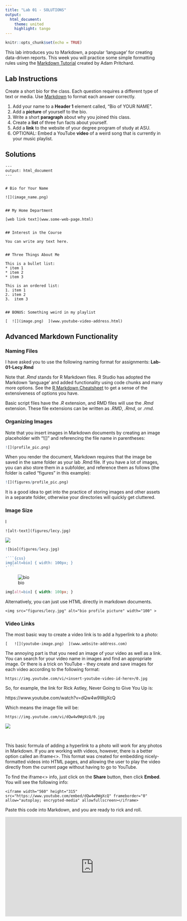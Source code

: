 ```yaml
---
title: "Lab 01 - SOLUTIONS"
output:
  html_document:
    theme: united
    highlight: tango
---
```



```r
knitr::opts_chunk$set(echo = TRUE)
```

This lab introduces you to Markdown, a popular 'language' for creating data-driven reports. This week you will practice some simple formatting rules using the [Markdown Tutorial](https://github.com/adam-p/markdown-here/wiki/Markdown-Cheatsheet) created by Adam Pritchard.


## Lab Instructions

Create a short bio for the class. Each question requires a different type of text or media. Use [Markdown](https://github.com/adam-p/markdown-here/wiki/Markdown-Cheatsheet) to format each answer correctly.

1. Add your name to a **Header 1** element called, "Bio of YOUR NAME".
2. Add a **picture** of yourself to the bio.
3. Write a short **paragraph** about why you joined this class.
4. Create a **list** of three fun facts about yourself. 
5. Add a **link** to the website of your degree program of study at ASU.
6. OPTIONAL: Embed a YouTube **video** of a weird song that is currently in your music playlist. 



## Solutions



```
---
output: html_document
---


# Bio for Your Name

![](image_name.png)


## My Home Department

[web link text](www.some-web-page.html)


## Interest in the Course

You can write any text here. 


## Three Things About Me

This is a bullet list:
* item 1
* item 2
* item 3

This is an ordered list:
1. item 1
2. item 2
3.  item 3


## BONUS: Something weird in my playlist

[  ![](image.png)  ](www.youtube-video-address.html)

```


## Advanced Markdown Functionality

### Naming Files

I have asked you to use the following naming format for assignments: **Lab-01-Lecy.Rmd**

Note that *.Rmd* stands for R Markdown files. R Studio has adopted the Markdown 'language' and added functionality using code chunks and many more options. See the [R Markdown Cheatsheet](https://www.rstudio.com/wp-content/uploads/2016/03/rmarkdown-cheatsheet-2.0.pdf) to get a sense of the extensiveness of options you have.

Basic script files have the *.R* extension, and RMD files will use the *.Rmd* extension. These file extensions can be written as *.RMD*, *.Rmd*, or *.rmd*. 



### Organizing Images

Note that you insert images in Markdown documents by creating an image placeholder with "![]" and referencing the file name in parentheses:

```r
![](profile_pic.png)
```

When you render the document, Markdown requires that the image be saved in the same folder as your lab .Rmd file. If you have a lot of images, you can also store them in a subfolder, and reference them as follows (the folder is called "figures" in this example):

```r
![](figures/profile_pic.png)
```

It is a good idea to get into the practice of storing images and other assets in a separate folder, otherwise your directories will quickly get cluttered.


### Image Size

I 


```
![alt-text](figures/lecy.jpg)
```
![](figures/lecy.jpg)



```r


![bio](figures/lecy.jpg)

'```{css}
img[alt=bio] { width: 100px; }
'```

```

![bio](figures/lecy.jpg)

```css
img[alt=bio] { width: 100px; }
```


Alternatively, you can just use HTML directly in markdown documents. 

```
<img src="figures/lecy.jpg" alt="bio profile picture" width="100" >
```



### Video Links

The most basic way to create a video link is to add a hyperlink to a photo:

```
[   ![](youtube-image.png)  ](www.website-address.com)
```

The annoying part is that you need an image of your video as well as a link. You can search for your video name in images and find an appropriate image. Or there is a trick on YouTube - they create and save images for each video according to the following format: 

```
https://img.youtube.com/vi/<insert-youtube-video-id-here>/0.jpg
```

So, for example, the link for Rick Astley, Never Going to Give You Up is:

https://www.youtube.com/watch?v=dQw4w9WgXcQ

Which means the image file will be:

```
https://img.youtube.com/vi/dQw4w9WgXcQ/0.jpg
```
![](https://img.youtube.com/vi/dQw4w9WgXcQ/0.jpg)

<br>

This basic formula of adding a hyperlink to a photo will work for any photos in Markdown. If you are working with videos, however, there is a better option called an iframe<>. This format was created for embedding nicely-formatted videos into HTML pages, and allowing the user to play the video directly from the current page without having to go to YouTube.

To find the iframe<> info, just click on the **Share** button, then click **Embed**. You will see the following info:

```
<iframe width="560" height="315" src="https://www.youtube.com/embed/dQw4w9WgXcQ" frameborder="0" allow="autoplay; encrypted-media" allowfullscreen></iframe>
```
Paste this code into Markdown, and you are ready to rick and roll. 

<iframe width="560" height="315" src="https://www.youtube.com/embed/dQw4w9WgXcQ" frameborder="0" allow="autoplay; encrypted-media" allowfullscreen></iframe>

<br><br><br>





